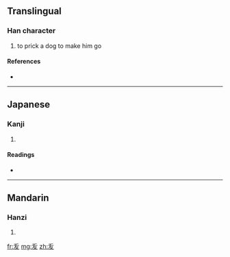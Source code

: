 ==Translingual==

===Han character===
{{Han char|rn=29|rad=又|as=03|sn=5|four=|canj=竹大水 (HKE), X竹大水 (XHKE)}}

# to prick a dog to make him go

====References====
* {{Han ref|kx=0165.250|dkj=03132|dj=0376.060|hdz=10393.150|uh=53D0|ud=21456}}

----

==Japanese==

===Kanji===
{{ja-kanji|grade=|rs=又03}}

# {{defn|Japanese|sort=又03}}

====Readings====
* {{ja-readings|on=[[はつ]] (hatsu)|kun=}}

----

==Mandarin==

===Hanzi===
{{cmn-hanzi|pin=[[bá]] ([[ba2]])|wg=pa<sup>2</sup>}}

# {{defn|Mandarin|sort=又03}}

[[fr:叐]]
[[mg:叐]]
[[zh:叐]]